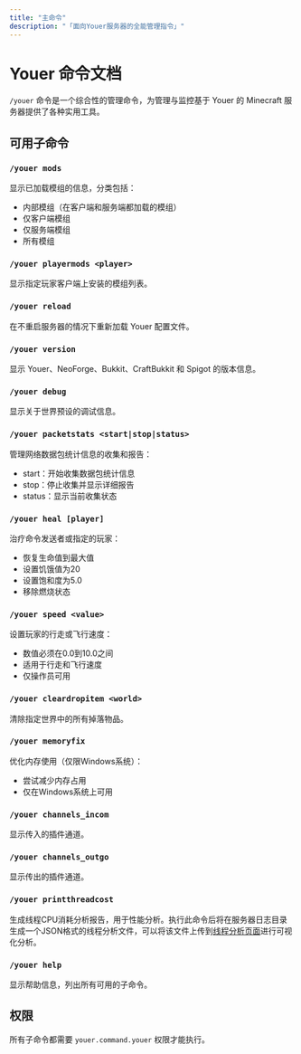 ```yaml
---
title: "主命令"
description: "「面向Youer服务器的全能管理指令」"
---
```


# Youer 命令文档

`/youer` 命令是一个综合性的管理命令，为管理与监控基于 Youer 的 Minecraft 服务器提供了各种实用工具。

## 可用子命令

### `/youer mods`
显示已加载模组的信息，分类包括：
- 内部模组（在客户端和服务端都加载的模组）
- 仅客户端模组
- 仅服务端模组
- 所有模组

### `/youer playermods <player>`
显示指定玩家客户端上安装的模组列表。

### `/youer reload`
在不重启服务器的情况下重新加载 Youer 配置文件。

### `/youer version`
显示 Youer、NeoForge、Bukkit、CraftBukkit 和 Spigot 的版本信息。

### `/youer debug`
显示关于世界预设的调试信息。

### `/youer packetstats <start|stop|status>`
管理网络数据包统计信息的收集和报告：
- start：开始收集数据包统计信息
- stop：停止收集并显示详细报告
- status：显示当前收集状态

### `/youer heal [player]`
治疗命令发送者或指定的玩家：
- 恢复生命值到最大值
- 设置饥饿值为20
- 设置饱和度为5.0
- 移除燃烧状态

### `/youer speed <value>`
设置玩家的行走或飞行速度：
- 数值必须在0.0到10.0之间
- 适用于行走和飞行速度
- 仅操作员可用

### `/youer cleardropitem <world>`
清除指定世界中的所有掉落物品。

### `/youer memoryfix`
优化内存使用（仅限Windows系统）：
- 尝试减少内存占用
- 仅在Windows系统上可用

### `/youer channels_incom`
显示传入的插件通道。

### `/youer channels_outgo`
显示传出的插件通道。

### `/youer printthreadcost`
生成线程CPU消耗分析报告，用于性能分析。执行此命令后将在服务器日志目录生成一个JSON格式的线程分析文件，可以将该文件上传到[线程分析页面](/tools/analytics/thread)进行可视化分析。

### `/youer help`
显示帮助信息，列出所有可用的子命令。

## 权限

所有子命令都需要 `youer.command.youer` 权限才能执行。
